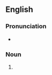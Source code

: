 ==English==

===Pronunciation===
* {{rhymes|en|aɪz|s=1}}

===Noun===
{{head|en|noun form}}

# {{plural of|en|high}}